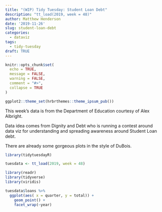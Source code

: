 ```yaml
---
title: "(WIP) Tidy Tuesday: Student Loan Debt"
description: "tt_load(2019, week = 48)"
author: Matthew Henderson
date: '2019-11-26'
slug: student-loan-debt
categories:
  - dataviz
tags:
  - tidy-tuesday
draft: TRUE
---
```


```r
knitr::opts_chunk$set(
  echo = TRUE,
  message = FALSE,
  warning = FALSE,
  comment = "#>",
  collapse = TRUE
)

ggplot2::theme_set(hrbrthemes::theme_ipsum_pub())
```

This week's data is from the Department of Education courtesy of Alex Albright.

Data idea comes from Dignity and Debt who is running a contest around data viz for understanding and spreading awareness around Student Loan debt.

There are already some gorgeous plots in the style of DuBois.

```r
library(tidytuesdayR)

tuesdata <- tt_load(2019, week = 48)
```


```r
library(readr)
library(tidyverse)
library(viridis)

tuesdata$loans %>%
  ggplot(aes( x = quarter, y = total)) +
    geom_point() +
    facet_wrap(~year)
```
